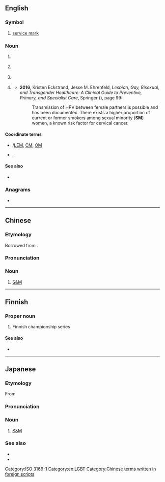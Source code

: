 {{Wakipidia}}
<br />

[[Category:ISO 3166-1]]

==English==
{{wikipedia}}

===Symbol===
{{en-symbol}}

# [[service mark]]

===Noun===
{{en-noun}}

# {{lb|en|US|space science}} {{initialism of|en|w:service module|service module}}
# {{lb|en|music}} {{initialism of|en|short meter}}
# {{lb|en|science fiction}} {{initialism of|en|space marine}}
# {{abbreviation of|en|sexual minority||non-heterosexual}} {{q|Also used [[Appendix:Glossary#attributive|attributively]].}}
#* '''2016''', Kristen Eckstrand, Jesse M. Ehrenfeld, ''Lesbian, Gay, Bisexual, and Transgender Healthcare: A Clinical Guide to Preventive, Primary, and Specialist Care'', Springer ({{ISBN|9783319197524}}), page 99:
#*: Transmission of HPV between female partners is possible and has been documented. There exists a higher proportion of current or former smokers among sexual minority ('''SM''') women, a known risk factor for cervical cancer.

====Coordinate terms====
* {{sense|service module}} {{l|en|LM}}/[[LEM]], [[CM]], [[OM]]
* {{sense|sexual minority}} {{l|en|GM}}, {{l|en|SGM}}

====See also====
* {{sense|Service module}} {{pedia|Service Module}}

===Anagrams===
* {{anagrams|en|a=ms|M's|M.S.|M/S|MS|MS.|Ms|Ms.|m's|m.s.|ms|ms.|m³/s|μms}}

[[Category:en:LGBT]]

----

==Chinese==

===Etymology===
Borrowed from {{bor|zh|en|S&M}}.

===Pronunciation===
{{rfp|zh}}

===Noun===
{{zh-noun}}

# {{lb|zh|slang}} [[S&M]]

[[Category:Chinese terms written in foreign scripts]]

----

==Finnish==

===Proper noun===
{{fi-proper noun}}

# {{initialism of|fi|[[Suomen mestaruus]]|dot=,}} Finnish championship series

====See also====
* {{pedia|Jääkiekon SM-liiga|lang=fi}}

----

==Japanese==
{{swp|lang=ja}}
{{swp|lang=ja|SM (性風俗)}}

===Etymology===
From {{der|ja|en|S&M|sort=えすえむ}}

===Pronunciation===
{{ja-pron|エスエム|acc=0}}

===Noun===
{{ja-noun|エスエム}}

# [[S&M]]

===See also===
* {{ja-r|サディズム}}
* {{ja-r|マゾヒズム}}

{{topics|ja|BDSM|sort=えすえむ}}